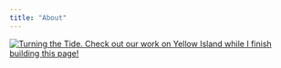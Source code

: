 ```yaml
---
title: "About"
---
```


[![Turning the Tide. Check out our work on Yellow Island while I finish building this page!](img/20240623_FH2_211.jpg)](https://youtu.be/VLLocGcP9S8)
